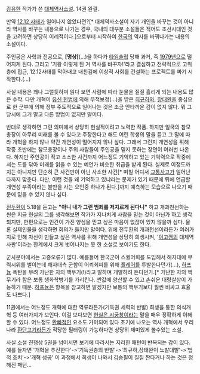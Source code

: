[[강유한]] 작가가 쓴 [[대체역사소설]]. 14권 완결.

만약 [[12.12 사태]]가 일어나지 않았다면?[* 대체역사소설이 자기 개인을 바꾸는 것이 아니라 역사를 바꾸는 내용으로 나가는 경우, 국내의 대부분 소설들은 적어도 조선시대인 것을 고려하면 상당히 이례적이다.]으로부터 시작하여 [[한국]]의 역사를 바꿔나가는 내용의 소설이다.

주인공은 사학과 전공으로, '''[명상]'''(...)을 하다가 [[타임슬립]] 당해 과거, 즉 [[1979년]]으로 떨어지게 된다. 그리고 '기왕 이렇게 된 거 역사를 바꾸자!'라고 결심하고 전략적으로 고위층에 접근, 12.12사태를 막아내고 내친김에 이상적 사회를 건설하는 프로젝트를 짜기 시작한다.(…)

사실 내용은 꽤나 그럴듯하며 읽다 보면 사람에 따라 눈물을 질질 흘리게 되는 내용도 많은 수작. 다만 개혁이 [[유신 헌법]]에 의해 무적보정(...)을 받은 [[최규하]]와, [[장태완]]을 중심으로 한 군부에 의해 정부 주도적으로 일어나는 것은 조금 안타까운 감이 없지 않다. 뭐 그 당시에 그거 말고 다른 방법이 없지만 말이다.

반대로 생각하면 그런 의미에서 상당히 현실적이려고 노력한 작품. 하지만 일국의 참모총장이 아무리 미래를 볼 수 있다고 주장한다고 해도 어린 학생의 말을 듣고 그 말에 따라 개혁을 하지 않나 약간 개연성이 떨어지지 않나 싶다. 그래서 그런지 개연성을 위해 작중 초반에는 참모총장이나 주위 사람들이 주인공을 믿지 못하는 장면이 여러번 나온다. 하지만 주인공이 작고 소소한 사건까지 어느정도 기억하고 있는 기억력으로 작중에서는 도를 닦아 미래를 읽을 수 있는 예언가 비슷한 취급을 받게 된다. 실제로 이정도까지는 아니지만 단순히 큰 사건만이 아닌 사소한 사건[* 며칠 어디서 [[교통사고]]가 일어난다까지 맞춘다. 다만, 이런 것을 왜 기억하고 있냐라는 문제가 있기 때문에 뒤에 언급할 개연성 부족이라는 불만을 사는 요인중 하나가 된다.]까지 예측하는 모습으로 나오기 때문에 믿을 수 있지 않나 싶다.

[[전두환]]이 5.18을 듣고는 '''"아니 내가 그런 범죄를 저지르게 된다니"''' 하고 개과천선하는 씬은 지금 현실의 그를 생각해보면 작가가 지나치게 사람을 믿는 것이 아닌가 하고 생각되지만, 한편으로는 인간이 가진 양심을 믿고 싶은 마음이 없잖이 있지 않을까 싶다. 물론 실제인물을 생각하면 회의가 들지만 말이다. 위에 전두환의 개과천선이라든가 여러가지로 인해 자신이 만들고 싶은 역사를 위해 개연성을 상당히 희생시켜, '[[이고깽]]의 대체역사판'이라는 한계에서 크게 벗어나지는 못 한 소설로 보이기도 한다.

군사분야에서는 고증오류가 많다.  예를들어 한국군이 스퀼어뢰를 도입해서 해자대에 무력시위를 벌이는데 해자대측 군함이 어뢰회피를 위해 [[플레어]]를 투발한다던가(...), [[하프늄]] 폭탄을 무려 가난한 자의 핵무기(!)라고 말하며 개발하려 든다던가.[* 가난한 자의 핵무기라 함은 보통 생화학병기를 가리킨다.  싼값에 양산할 수 있고 손쉬운 대량살상이 가능하기 때문.  [[하프늄]]은 항목을 참고하면 알겠지만 보통의 핵무기보다 훨씬 비싸고 효율도 나쁘다.]

11권에서는 어느정도 개혁에 대한 역류라든가(기득권 세력의 반발) 희생을 통한 의식개혁 등 여러가지가 보인다. 이걸 보다보면 [[현실은 시궁창]]이라는 말을 매우 정확하게 이해할 수 있다. 어느정도 [[환빠]]적인 요소도 가미되어 있다 초기에 나오는 역사 개혁에서 우리나라 [[환단고기]]라든가 적당한 필터링이 가능하다면 상당히 재미있게 볼수있는 소설.

사실 소설 진행상 5권을 넘어서면 보기에 따라서는 지리한 패턴이 반복되는 감이 있다.
예를 들자면 '개혁을 추진한다'->'기득권층의 반발'->'최규하,장태완이 노발대발'->'법적 조치'->'개혁 성공'
이 과정에서 희생이 나와서 김승필이 질질 짠다거나 하는 것은 정해진 패턴...
